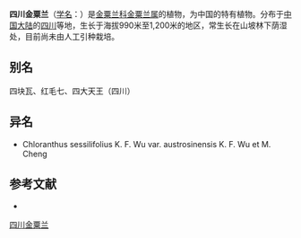 {{Speciesbox
| name = 四川金粟兰
| status = 
| status_system = 
| image =
| genus = Chloranthus
| species = sessilifolius
| authority = K. F. Wu
}}

'''四川金粟兰'''（[[学名|学名]]：{{lang|la|''Chloranthus sessilifolius''}}）是[[金粟兰科|金粟兰科]][[金粟兰属|金粟兰属]]的植物，为中国的特有植物。分布于[[中国大陆|中国大陆]]的[[四川|四川]]等地，生长于海拔990米至1,200米的地区，常生长在山坡林下荫湿处，目前尚未由人工引种栽培。

== 别名 ==
四块瓦、红毛七、四大天王（四川）

== 异名 ==
* Chloranthus sessilifolius K. F. Wu var. austrosinensis K. F. Wu et M. Cheng

== 参考文献 ==
<div class="references-small">
* {{cite web| url =http://www.bioinfo.cn/db05/KmzwSpecies.php?action=view&id=3972| title =四川金粟兰| work =《中国高等植物数据库全库》| publisher =中国科学院微生物研究所| author =昆明植物研究所| accessdate =2009-02-25| deadurl =yes| archiveurl =https://web.archive.org/web/20160305031557/http://www.bioinfo.cn/db05/KmzwSpecies.php?action=view&id=3972| archivedate =2016-03-05}}
</div>
{{Taxonbar|from=Q10924947}}

[[Category:金粟兰属|四川金粟兰]]


{{植物小作品}}